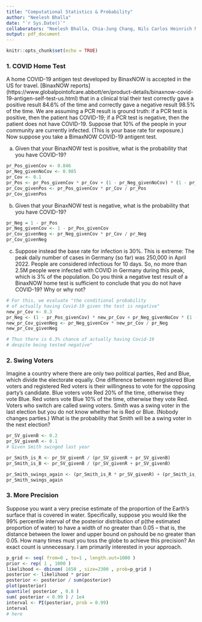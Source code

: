 ```yaml
---
title: "Computational Statistics & Probability"
author: "Neelesh Bhalla"
date: "`r Sys.Date()`"
collaborators: "Neelesh Bhalla, Chia-Jung Chang, Nils Carlos Heinrich Marthiensen"
output: pdf_document
---
```


```r
knitr::opts_chunk$set(echo = TRUE)
```

### 1. COVID Home Test
A home COVID-19 antigen test developed by BinaxNOW is accepted in the US for travel. [BinaxNOW
reports] (https://www.globalpointofcare.abbott/en/product-details/binaxnow-covid-19-antigen-self-test-us.html) that in a clinical trial their test correctly gave a positive result 84.6% of the time and correctly gave a negative result 98.5% of the time. We are assuming a PCR result is ground truth: if a PCR test is positive, then the patient has COVID-19; if a PCR test is negative, then the patient does not have COVID-19.
Suppose that 10% of the people in your community are currently infected. (This is your base rate for exposure.) Now suppose you take a BimaxNOW COVID-19 antigent test.

a) Given that your BinaxNOW test is positive, what is the probability that you have COVID-19?
```r
pr_Pos_givenCov <- 0.846
pr_Neg_givenNoCov <- 0.985
pr_Cov <- 0.1 
pr_Pos <- pr_Pos_givenCov * pr_Cov + (1 - pr_Neg_givenNoCov) * (1 - pr_Cov)
pr_Cov_givenPos <- pr_Pos_givenCov * pr_Cov / pr_Pos
pr_Cov_givenPos
```

b) Given that your BinaxNOW test is negative, what is the probability that you have COVID-19?
```r
pr_Neg = 1 - pr_Pos
pr_Neg_givenCov <- 1 - pr_Pos_givenCov
pr_Cov_givenNeg <- pr_Neg_givenCov * pr_Cov / pr_Neg
pr_Cov_givenNeg
```

c) Suppose instead the base rate for infection is 30%. This is extreme: The peak daily number of cases in Germany (so far) was 250,000 in April 2022. People are considered infectious for 10 days. So, no more than 2.5M people were infected with COVID in Germany during this peak, which is 3% of the population. Do you think a negative test result of a BinaxNOW home test is sufficient to conclude that you do not have COVID-19? Why or why not?
```r
# For this, we evaluate "the conditional probability
# of actually having Covid-19 given the test is negative" 
new_pr_Cov <- 0.3
pr_Neg <- (1 - pr_Pos_givenCov) * new_pr_Cov + pr_Neg_givenNoCov * (1 - new_pr_Cov)
new_pr_Cov_givenNeg <- pr_Neg_givenCov * new_pr_Cov / pr_Neg
new_pr_Cov_givenNeg
```
```r
# Thus there is 6.3% chance of actually having Covid-19
# despite being tested negative" 
```

### 2. Swing Voters
Imagine a country where there are only two political parties, Red and Blue, which divide the electorate equally. One difference between registered Blue voters and registered Red voters is their willingness to vote for the opposing party’s candidate. Blue voters vote Red 20% of the time, otherwise they vote Blue. Red voters vote Blue 10% of the time, otherwise they vote Red. Voters who switch are called swing voters. Smith was a swing voter in the last election but you do not know whether he is Red or Blue. (Nobody changes parties.) What is the probability that Smith will be a swing voter in the next election?
```r
pr_SV_givenB <- 0.2
pr_SV_givenR <- 0.1
# Given Smith swinged last year 

pr_Smith_is_R <- pr_SV_givenR / (pr_SV_givenR + pr_SV_givenB)
pr_Smith_is_B <- pr_SV_givenB / (pr_SV_givenR + pr_SV_givenB)

pr_Smith_swings_again <- (pr_Smith_is_R * pr_SV_givenR) + (pr_Smith_is_B * pr_SV_givenB)
pr_Smith_swings_again
```


### 3. More Precision
Suppose you want a very precise estimate of the proportion of the Earth’s surface that is covered in water. Specifically, suppose you would like the 99% percentile interval of the posterior distribution of p(the estimated proportion of water) to have a width of no greater than 0.05 – that is, the distance between the lower and upper bound on pshould be no greater than 0.05. How many times must you toss the globe to achieve this precision? An exact count is unnecessary. I am primarily interested in your approach.
```r
p_grid <- seq( from=0 , to=1 , length.out=1000 )
prior <- rep( 1 , 1000 )
likelihood <- dbinom( 1650 , size=2300 , prob=p_grid )
posterior <- likelihood * prior
posterior <- posterior / sum(posterior)
plot(posterior)
quantile( posterior , 0.8 )
sum( posterior < 0.99 ) / 1e4
interval <- PI(posterior, prob = 0.99)
interval
# here 
```
